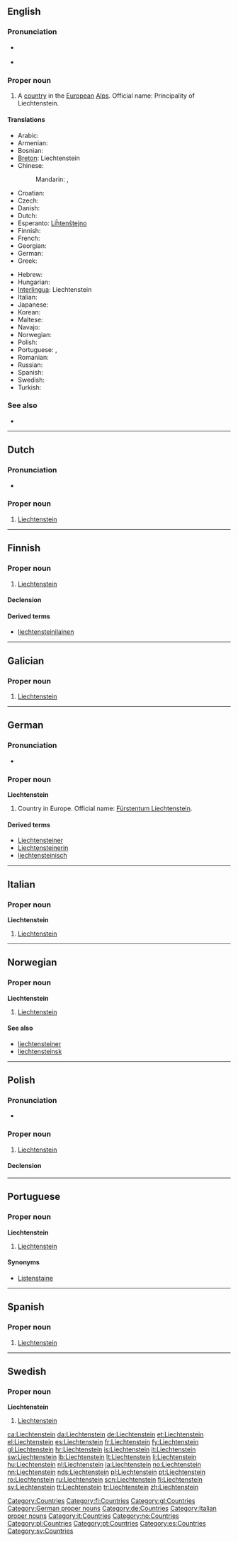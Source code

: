 ==English==
{{wikipedia}}

===Pronunciation===
* {{a|UK|US}} {{IPA|/ˈlɪk.tən.staɪn/}}
* {{audio|en-us-Liechtenstein.ogg|Audio (US)}}

===Proper noun===
{{en-proper noun}}

# A [[country]] in the [[European]] [[Alps]]. Official name: Principality of Liechtenstein.

====Translations====
{{trans-top|Principality of Liechtenstein}}
* Arabic: {{t|ar|ليختنشتاين|m|tr=likhtanshtayn}}
* Armenian: {{t-|hy|Լիխտենշտեյն|tr=Lixtenšteyn}}
* Bosnian: {{t-|bs|Lihtenštajn|m}}
* [[Breton]]: Liechtenstein
* Chinese:
*: Mandarin: {{t-|cmn|列支敦斯登|tr=Lièzhīdūnsīdēng|sc=Hani}}, {{t-|cmn|列支敦士登|tr=Lièzhīdūnshìdēng|sc=Hani}}
* Croatian: {{t+|hr|Lihtenštajn|m}}
* Czech: {{t+|cs|Lichtenštejnsko|n}}
* Danish: {{t+|da|Liechtenstein}}
* Dutch: {{t+|nl|Liechtenstein}}
* Esperanto: [[Liĥtenŝtejno]]
* Finnish: {{t+|fi|Liechtenstein}}
* French: {{t+|fr|Liechtenstein}}
* Georgian: {{t|ka|ლიხტენსტაინ|tr=Lixtenstain|sc=Geor|xs=Georgian}}
* German: {{t+|de|Liechtenstein}}
* Greek: {{t+|el|Λιχτενστάιν|n|tr=Lichtenstáin}}
{{trans-mid}}
* Hebrew: {{t|he|ליכטנשטיין|tr=lichtenshtein}}
* Hungarian: {{t+|hu|Liechtenstein}}
* [[Interlingua]]: Liechtenstein
* Italian: {{t+|it|Liechtenstein}}
* Japanese: {{t-|ja|リヒテンシュタイン|tr=Rihitenshutain}}
* Korean: {{t+|ko|리히텐슈타인|tr=Lihitensyutain|sc=Hang}}
* Maltese: {{t-|mt|Liechtenstein|xs=Maltese}}
* Navajo: {{tø|nv|Lííhtensain}}
* Norwegian: {{t+|no|Liechtenstein}}
* Polish: {{t+|pl|Liechtenstein}}
* Portuguese: {{t+|pt|Liechtenstein}}, {{t+|pt|Listenstaine|m}}
* Romanian: {{t-|ro|Lichtenstein|n}}
* Russian: {{t-|ru|Лихтенштейн|m|tr=Lixtenštéjn}}
* Spanish: {{t+|es|Liechtenstein}}
* Swedish: {{t+|sv|Liechtenstein}}
* Turkish: {{t+|tr|Lihtenştayn}}
{{trans-bottom}}

===See also===
* {{list|en|countries of Europe}}

[[Category:Countries]]

----

==Dutch==

===Pronunciation===
* {{a|NL}} {{audio|Nl-Liechtenstein.ogg|audio}}

===Proper noun===
{{infl|nl|g=n|proper noun}}

# [[#English|Liechtenstein]]

----

==Finnish==
{{wikipedia|lang=fi}}

===Proper noun===
{{infl|fi|proper noun}}

# [[#English|Liechtenstein]]

====Declension====
{{fi-decl-risti|Liechtenstein|np=1}}

====Derived terms====
* [[liechtensteinilainen]]

[[Category:fi:Countries]]

----

==Galician==

===Proper noun===
{{gl-proper noun|m}}

# [[#English|Liechtenstein]]

[[Category:gl:Countries]]

----

==German==
{{wikipedia|lang=de}}

===Pronunciation===
* {{IPA|/ˈliːçtənʃtaɪ̯n/|lang=de}}

===Proper noun===
'''Liechtenstein''' {{n}}

# Country in Europe. Official name: [[Fürstentum Liechtenstein]].

====Derived terms====
* [[Liechtensteiner]]
* [[Liechtensteinerin]]
* [[liechtensteinisch]]

[[Category:German proper nouns]]
[[Category:de:Countries]]

----

==Italian==
{{wikipedia|lang=it}}

===Proper noun===
'''Liechtenstein''' {{m}}

# [[#English|Liechtenstein]]

[[Category:Italian proper nouns]]
[[Category:it:Countries]]

----

==Norwegian==

===Proper noun===
'''Liechtenstein'''

# [[#English|Liechtenstein]]

====See also====
* [[liechtensteiner]]
* [[liechtensteinsk]]

[[Category:no:Countries]]

----

==Polish==

===Pronunciation===
* {{IPA|/ˈlixtɛnʂtajn/|lang=pl}}

===Proper noun===
{{infl|pl|proper noun|g=m}}

# [[#English|Liechtenstein]]

====Declension====
{{pl-decl-noun-sing
|Liechtenstein
|Liechtensteinu
|Liechtensteinowi
|Liechtenstein
|Liechtensteinem
|Liechtensteinie
|Liechtensteinie
}}

[[Category:pl:Countries]]

----

==Portuguese==

===Proper noun===
'''Liechtenstein'''

# [[#English|Liechtenstein]]

====Synonyms====
* [[Listenstaine]]

[[Category:pt:Countries]]

----
==Spanish==
{{wikipedia|lang=es}}
===Proper noun===
{{es-proper noun}}

# [[#English|Liechtenstein]]

[[Category:es:Countries]]
----

==Swedish==

===Proper noun===
'''Liechtenstein'''

# [[#English|Liechtenstein]]

[[Category:sv:Countries]]

[[ca:Liechtenstein]]
[[da:Liechtenstein]]
[[de:Liechtenstein]]
[[et:Liechtenstein]]
[[el:Liechtenstein]]
[[es:Liechtenstein]]
[[fr:Liechtenstein]]
[[fy:Liechtenstein]]
[[gl:Liechtenstein]]
[[hr:Liechtenstein]]
[[is:Liechtenstein]]
[[it:Liechtenstein]]
[[sw:Liechtenstein]]
[[lb:Liechtenstein]]
[[lt:Liechtenstein]]
[[li:Liechtenstein]]
[[hu:Liechtenstein]]
[[nl:Liechtenstein]]
[[ja:Liechtenstein]]
[[no:Liechtenstein]]
[[nn:Liechtenstein]]
[[nds:Liechtenstein]]
[[pl:Liechtenstein]]
[[pt:Liechtenstein]]
[[ro:Liechtenstein]]
[[ru:Liechtenstein]]
[[scn:Liechtenstein]]
[[fi:Liechtenstein]]
[[sv:Liechtenstein]]
[[tt:Liechtenstein]]
[[tr:Liechtenstein]]
[[zh:Liechtenstein]]